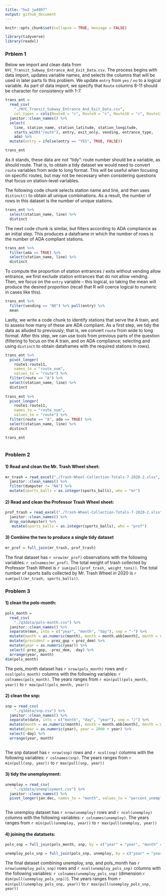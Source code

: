 ```yaml
---
title: "hw2 jw4007"
output: github_document
---
```

```r
knitr::opts_chunk$set(collapse = TRUE, message = FALSE)
```

```r
library(tidyverse)
library(readxl)
```

### Prblem 1

Below we import and clean data from `NYC_Transit_Subway_Entrance_And_Exit_Data.csv`. The process begins with data import, updates variable names, and selects the columns that will be used in later parts fo this problem. We update `entry` from `yes` / `no` to a logical variable. As part of data import, we specify that `Route` columns 8-11 should be character for consistency with 1-7.

```r
trans_ent = 
  read_csv(
    "./NYC_Transit_Subway_Entrance_And_Exit_Data.csv",
    col_types = cols(Route8 = "c", Route9 = "c", Route10 = "c", Route11 = "c")) %>%
  janitor::clean_names() %>%
  select(
    line, station_name, station_latitude, station_longitude, 
    starts_with("route"), entry, exit_only, vending, entrance_type, 
    ada) %>% 
  mutate(entry = ifelse(entry == "YES", TRUE, FALSE))

trans_ent
```

As it stands, these data are not "tidy": route number should be a variable, as should route. That is, to obtain a tidy dataset we would need to convert `route` variables from wide to long format. This will be useful when focusing on specific routes, but may not be necessary when considering questions that focus on station-level variables. 

The following code chunk selects station name and line, and then uses `distinct()` to obtain all unique combinations. As a result, the number of rows in this dataset is the number of unique stations.

```r
trans_ent %>% 
  select(station_name, line) %>% 
  distinct
```
The next code chunk is similar, but filters according to ADA compliance as an initial step. This produces a dataframe in which the number of rows is the number of ADA compliant stations. 
```r
trans_ent %>% 
  filter(ada == TRUE) %>% 
  select(station_name, line) %>% 
  distinct
```

To compute the proportion of station entrances / exits without vending allow entrance, we first exclude station entrances that do not allow vending. Then, we focus on the `entry` variable -- this logical, so taking the mean will produce the desired proportion (recall that R will coerce logical to numeric in cases like this).

```r
trans_ent %>% 
  filter(vending == "NO") %>% pull(entry) %>% 
  mean
```
Lastly, we write a code chunk to identify stations that serve the A train, and to assess how many of these are ADA compliant. As a first step, we tidy the data as alluded to previously; that is, we convert `route` from wide to long format. After this step, we can use tools from previous parts of the question (filtering to focus on the A train, and on ADA compliance; selecting and using `distinct` to obtain dataframes with the required stations in rows).

```r
trans_ent %>% 
  pivot_longer(
    route1:route11,
    names_to = "route_num",
    values_to = "route") %>% 
  filter(route == "A") %>%  
  select(station_name, line) %>% 
  distinct
  
trans_ent %>% 
  pivot_longer(
    route1:route11,
    names_to = "route_num",
    values_to = "route") %>% 
  filter(route == "A", ada == TRUE) %>% 
  select(station_name, line) %>% 
  distinct

trans_ent
  
```

### Problem 2

#### 1) Read and clean the Mr. Trash Wheel sheet:
```r
mr_trash = read_excel("./Trash-Wheel-Collection-Totals-7-2020-2.xlsx", sheet = "Mr. Trash Wheel", range = "A2:N533") %>%
  janitor::clean_names() %>%
  filter(dumpster != "NA") %>%
  mutate(sports_balls = as.integer(sports_balls), who = "mr")

```

#### 2) Read and clean the Professor Trash Wheel sheet:
```r
prof_trash = read_excel("./Trash-Wheel-Collection-Totals-7-2020-2.xlsx", sheet = "Professor Trash Wheel", range = "A2:N115") %>%
  janitor::clean_names() %>%
  drop_na(dumpster) %>%
   mutate(sports_balls = as.integer(sports_balls), who = "prof")

```

#### 3) Combine the two to produce a single tidy dataset
```r
mr_prof = full_join(mr_trash, prof_trash)
```
The final dataset has `r nrow(mr_prof)` observations with the following variables: `r colnames(mr_prof)`.
The total weight of trash collected by Professor Trash Wheel is `r sum(pull(prof_trash, weight_tons))`.
The total number of sports balls collected by Mr. Trash Wheel in 2020 is `r sum(pull(mr_trash, sports_balls))`.

### Problem 3
#### 1) clean the pols-month:
```r
pols_month = 
  read_csv(
    "./q3data/pols-month.csv") %>%
  janitor::clean_names() %>%
  separate(mon, into = c("year", "month", "day"), sep = "-") %>%
  mutate(month = as.numeric(month), month = month.abb[month], month = str_to_lower(month)) %>% 
  mutate(president = prez_gop + prez_dem) %>%
  mutate(year = as.numeric(year)) %>%
  select(-prez_gop, -prez_dem, -day) %>%
  arrange(year, month)
dim(pols_month)
```
The pols_month dataset has `r nrow(pols_month)` rows and `r ncol(pols_month)` columns with the following variables: `r colnames(pols_month)`. The years ranges from `r min(pull(pols_month, year))` to `r max(pull(pols_month, year))`

#### 2) clean the snp:
```r
snp = read_csv(
    "./q3data/snp.csv") %>%
  janitor::clean_names() %>%
  separate(date, into = c("month", "day", "year"), sep = "/") %>%
  mutate(month = as.numeric(month), month = month.abb[month], month = str_to_lower(month)) %>%
  mutate(year = as.numeric(year), year = 2000 + year) %>%
  select(-day) %>%
  arrange(year, month)
  
```
The snp dataset has `r nrow(snp)` rows and `r ncol(snp)` columns with the following variables: `r colnames(snp)`. The years ranges from `r min(pull(snp, year))` to `r max(pull(snp, year))`

#### 3) tidy the unemployment:
```r
unemploy = read_csv(
    "./q3data/unemployment.csv") %>%
  janitor::clean_names() %>%
  pivot_longer(jan:dec, names_to = "month", values_to = "percent_unemploy")
  
```
The unemploy dataset has `r nrow(unemploy)` rows and `r ncol(unemploy)` columns with the following variables: `r colnames(unemploy)`. The years ranges from `r min(pull(unemploy, year))` to `r max(pull(unemploy, year))`

#### 4) joining the datatsets:
```r
pols_snp = full_join(pols_month, snp, by = c("year" = "year", "month" = "month"))

unemploy_pols_snp = full_join(pols_snp, unemploy, by = c("year" = "year", "month" = "month"))
```
The final dataset combining unemploy, snp, and pols_month has `r nrow(unemploy_pols_snp)` rows and `r ncol(unemploy_pols_snp)` columns with the following variables: `r colnames(unemploy_pols_snp)` (dimension:`r dim(pull(unemploy_pols_snp))`). The years ranges from `r min(pull(unemploy_pols_snp, year))` to `r max(pull(unemploy_pols_snp, year))`


